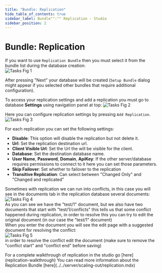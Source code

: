 ```yaml
---
title: "Bundle: Replication"
hide_table_of_contents: true
sidebar_label: Bundle"":"" Replication - Studio
sidebar_position: 2
---
```



# Bundle: Replication

If you want to use `Replication Bundle` then you must select it from the bundle list during the database creation:   
![Tasks Fig 1](./assets/studio_replication_1.PNG)  

After pressing "Next" your database will be created (`Setup Bundle` dialog might appear if you selected other bundles that require additional configuration).

To access your replication settings and add a replication you must go to database **Settings** using navigation panel at top:
![Tasks Fig 2](./assets/studio_replication_2.PNG)  

Here you can configure replication settings by pressing `Add Replication`.    
![Tasks Fig 3](./assets/studio_replication_3.PNG)  

For each replication you can set the following settings:   
  
- **Disable**: This option will disable the replication but not delete it.
- **Url**: Set the replication destination url.
- **Client Visible Url**: Set the Url the will be visible for the client.
- **Database**: Set the destination database name.   
- **User Name**, **Password**, **Domain**, **ApiKey**: If the other server/database requires permissions to connect to it here you can set those parameters.  
- **Skip Failover**: Set whether to failover to the replication
- **Transitive Replication**: Can select between "Changed Only" and "Changed and replicated"

Sometimes with replication we can run into conflicts, in this case you will see in the documents tab in the replication database several documents:  
![Tasks Fig 4](./assets/studio_replication_4.PNG)  
As you can see we have the "test/1" document, but we also have two documents that start with "test/1/conflicts" this tells us that some conflict happened during replication, in order to resolve this you can try to edit the original document (in our case the "test/1" document)  
When you enter the document you will see the edit page with a suggested document for resolving the conflict:  
![Tasks Fig 5](./assets/studio_replication_5.PNG)  
in order to resolve the conflict edit the document (make sure to remove the "conflict start" and "conflict end" before saving)  

<Admonition type="info" title="Info">
For a complete walkthrough of replication in the studio go [here](replication-walkthrough)
</Admonition>

<Admonition type="info" title="Info">
You can read more information about the Replication Bundle [here](../../server/scaling-out/replication.mdx)
</Admonition>